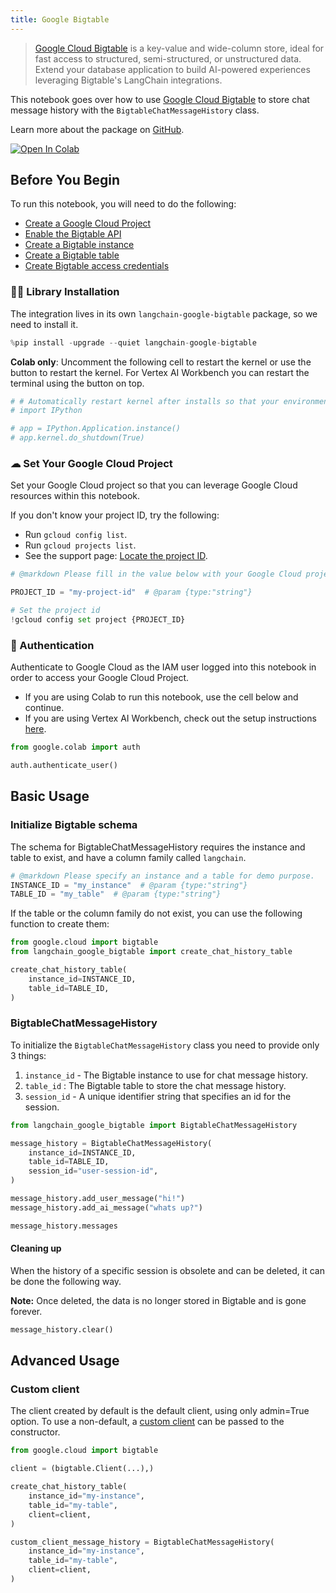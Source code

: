 ```yaml
---
title: Google Bigtable
---
```


> [Google Cloud Bigtable](https://cloud.google.com/bigtable) is a key-value and wide-column store, ideal for fast access to structured, semi-structured, or unstructured data. Extend your database application to build AI-powered experiences leveraging Bigtable's LangChain integrations.

This notebook goes over how to use [Google Cloud Bigtable](https://cloud.google.com/bigtable) to store chat message history with the `BigtableChatMessageHistory` class.

Learn more about the package on [GitHub](https://github.com/googleapis/langchain-google-bigtable-python/).

[![Open In Colab](https://colab.research.google.com/assets/colab-badge.svg)](https://colab.research.google.com/github/googleapis/langchain-google-bigtable-python/blob/main/docs/chat_message_history.ipynb)

## Before You Begin

To run this notebook, you will need to do the following:

* [Create a Google Cloud Project](https://developers.google.com/workspace/guides/create-project)
* [Enable the Bigtable API](https://console.cloud.google.com/flows/enableapi?apiid=bigtable.googleapis.com)
* [Create a Bigtable instance](https://cloud.google.com/bigtable/docs/creating-instance)
* [Create a Bigtable table](https://cloud.google.com/bigtable/docs/managing-tables)
* [Create Bigtable access credentials](https://developers.google.com/workspace/guides/create-credentials)

### 🦜🔗 Library Installation

The integration lives in its own `langchain-google-bigtable` package, so we need to install it.

```python
%pip install -upgrade --quiet langchain-google-bigtable
```

**Colab only**: Uncomment the following cell to restart the kernel or use the button to restart the kernel. For Vertex AI Workbench you can restart the terminal using the button on top.

```python
# # Automatically restart kernel after installs so that your environment can access the new packages
# import IPython

# app = IPython.Application.instance()
# app.kernel.do_shutdown(True)
```

### ☁ Set Your Google Cloud Project

Set your Google Cloud project so that you can leverage Google Cloud resources within this notebook.

If you don't know your project ID, try the following:

* Run `gcloud config list`.
* Run `gcloud projects list`.
* See the support page: [Locate the project ID](https://support.google.com/googleapi/answer/7014113).

```python
# @markdown Please fill in the value below with your Google Cloud project ID and then run the cell.

PROJECT_ID = "my-project-id"  # @param {type:"string"}

# Set the project id
!gcloud config set project {PROJECT_ID}
```

### 🔐 Authentication

Authenticate to Google Cloud as the IAM user logged into this notebook in order to access your Google Cloud Project.

* If you are using Colab to run this notebook, use the cell below and continue.
* If you are using Vertex AI Workbench, check out the setup instructions [here](https://github.com/GoogleCloudPlatform/generative-ai/tree/main/setup-env).

```python
from google.colab import auth

auth.authenticate_user()
```

## Basic Usage

### Initialize Bigtable schema

The schema for BigtableChatMessageHistory requires the instance and table to exist, and have a column family called `langchain`.

```python
# @markdown Please specify an instance and a table for demo purpose.
INSTANCE_ID = "my_instance"  # @param {type:"string"}
TABLE_ID = "my_table"  # @param {type:"string"}
```

If the table or the column family do not exist, you can use the following function to create them:

```python
from google.cloud import bigtable
from langchain_google_bigtable import create_chat_history_table

create_chat_history_table(
    instance_id=INSTANCE_ID,
    table_id=TABLE_ID,
)
```

### BigtableChatMessageHistory

To initialize the `BigtableChatMessageHistory` class you need to provide only 3 things:

1. `instance_id` - The Bigtable instance to use for chat message history.
1. `table_id` : The Bigtable table to store the chat message history.
1. `session_id` - A unique identifier string that specifies an id for the session.

```python
from langchain_google_bigtable import BigtableChatMessageHistory

message_history = BigtableChatMessageHistory(
    instance_id=INSTANCE_ID,
    table_id=TABLE_ID,
    session_id="user-session-id",
)

message_history.add_user_message("hi!")
message_history.add_ai_message("whats up?")
```

```python
message_history.messages
```

#### Cleaning up

When the history of a specific session is obsolete and can be deleted, it can be done the following way.

**Note:** Once deleted, the data is no longer stored in Bigtable and is gone forever.

```python
message_history.clear()
```

## Advanced Usage

### Custom client

The client created by default is the default client, using only admin=True option. To use a non-default, a [custom client](https://cloud.google.com/python/docs/reference/bigtable/latest/client#class-googlecloudbigtableclientclientprojectnone-credentialsnone-readonlyfalse-adminfalse-clientinfonone-clientoptionsnone-adminclientoptionsnone-channelnone) can be passed to the constructor.

```python
from google.cloud import bigtable

client = (bigtable.Client(...),)

create_chat_history_table(
    instance_id="my-instance",
    table_id="my-table",
    client=client,
)

custom_client_message_history = BigtableChatMessageHistory(
    instance_id="my-instance",
    table_id="my-table",
    client=client,
)
```

